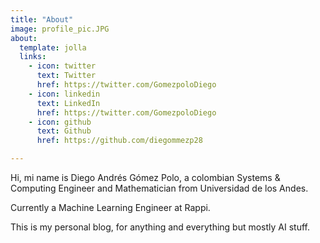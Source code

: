 ```yaml
---
title: "About"
image: profile_pic.JPG
about:
  template: jolla
  links:
    - icon: twitter
      text: Twitter
      href: https://twitter.com/GomezpoloDiego
    - icon: linkedin
      text: LinkedIn
      href: https://twitter.com/GomezpoloDiego
    - icon: github
      text: Github
      href: https://github.com/diegommezp28

---
```


Hi, mi name is Diego Andrés Gómez Polo, a colombian Systems & Computing Engineer and Mathematician from Universidad de los Andes. 

Currently a Machine Learning Engineer at Rappi.

This is my personal blog, for anything and everything but mostly AI stuff. 
